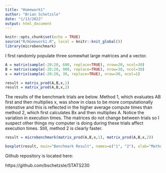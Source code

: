 ```yaml
---
title: "Homework1"
author: "Brian Schetzsle"
date: "1/13/2022"
output: html_document
---
```


```r
knitr::opts_chunk$set(echo = TRUE)
source("R/Homework1.R", local = knitr::knit_global())
library(microbenchmark)
```

I first randomly populate three somewhat large matrices and a vector.

```r
A = matrix(sample(-20:20, 600, replace=TRUE), nrow=20, ncol=30)
B = matrix(sample(-20:20, 900, replace=TRUE), nrow=30, ncol=30)
x = matrix(sample(-20:20, 30, replace=TRUE), nrow=30, ncol=1)

```

```r
result = matrix_prod(A,B,x,1)
result = matrix_prod(A,B,x,2)
```

The results of the benchmark trials are below. Method 1, which evaluates AB first and then multiplies x, was show in class to be more computationally intenstive and this is reflected in the higher average compute times than method 2, which first calculates Bx and then multiplies A. Notice the variation in execution times. The matrices do not change between trials so I suspect other things my computer is doing during these trials affect execution times. Still, method 2 is clearly faster.

```r
result = microbenchmark(matrix_prod(A,B,x,1), matrix_prod(A,B,x,2))

boxplot(result, main="Benchmark Result", names=c("1", "2"), xlab="Method", ylab="Milliseconds")
```

Github repository is located here:

https://github.com/bschetzsle/STATS230

